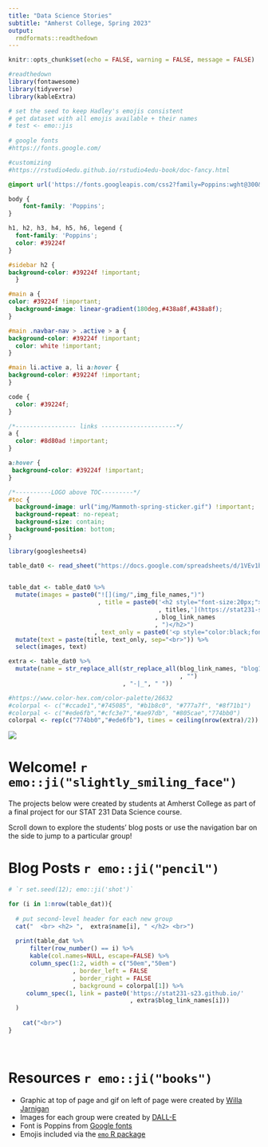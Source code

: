 ```yaml
---
title: "Data Science Stories"
subtitle: "Amherst College, Spring 2023"
output:
  rmdformats::readthedown
---
```

  
```r
knitr::opts_chunk$set(echo = FALSE, warning = FALSE, message = FALSE)

#readthedown
library(fontawesome)
library(tidyverse)
library(kableExtra)

# set the seed to keep Hadley's emojis consistent 
# get dataset with all emojis available + their names
# test <- emo::jis
 
# google fonts
#https://fonts.google.com/

#customizing
#https://rstudio4edu.github.io/rstudio4edu-book/doc-fancy.html
```

```css

@import url('https://fonts.googleapis.com/css2?family=Poppins:wght@300&display=swap');

body {
    font-family: 'Poppins';
}

h1, h2, h3, h4, h5, h6, legend {
  font-family: 'Poppins';
  color: #39224f
}

#sidebar h2 {
background-color: #39224f !important;
  }

#main a {
color: #39224f !important;
  background-image: linear-gradient(180deg,#438a8f,#438a8f);
}

#main .navbar-nav > .active > a { 
background-color: #39224f !important;
  color: white !important;
}

#main li.active a, li a:hover {
background-color: #39224f !important;
}

code {
  color: #39224f;
}

/*----------------- links ---------------------*/
a { 
  color: #8d80ad !important;
}

a:hover {
 background-color: #39224f !important;
}

/*----------LOGO above TOC---------*/
#toc {
  background-image: url("img/Mammoth-spring-sticker.gif") !important;
  background-repeat: no-repeat;
  background-size: contain;
  background-position: bottom;
}
```


```r
library(googlesheets4)

table_dat0 <- read_sheet("https://docs.google.com/spreadsheets/d/1VEv1b-NFj3SbkR6YC7ucKam80g5znjvTwEclwWOkioA/edit#gid=0") 

   
table_dat <- table_dat0 %>%
  mutate(images = paste0("![](img/",img_file_names,")")
                         , title = paste0('<h2 style="font-size:20px;"> ['
                                          , titles,'](https://stat231-s23.github.io/'
                                         , blog_link_names
                                         , ")</h2>")
                        , text_only = paste0('<p style="color:black;font-size:14px;">',text,'</p>')) %>%
  mutate(text = paste(title, text_only, sep="<br>")) %>%
  select(images, text)

extra <- table_dat0 %>%
  mutate(name = str_replace_all(str_replace_all(blog_link_names, "blog1-|blog2-"
                                                , "")
                                , "-|_", " "))

#https://www.color-hex.com/color-palette/26632
#colorpal <- c("#ccade1","#745085", "#b1b8c0", "#777a7f", "#8f71b1")
#colorpal <- c("#ede6fb","#cfc3e7","#ae97db", "#805cae","774bb0")
colorpal <- rep(c("774bb0","#ede6fb"), times = ceiling(nrow(extra)/2))
```

![](img/College-Row-WJ-night.png)


# Welcome! `r emo::ji("slightly_smiling_face")` 

The projects below were created by students at Amherst College as part of a final project for our STAT 231 Data Science course. 

Scroll down to explore the students’ blog posts or use the navigation bar on the side to jump to a particular group!

# Blog Posts `r emo::ji("pencil")`

```r
# `r set.seed(12); emo::ji('shot')`
```

```r
for (i in 1:nrow(table_dat)){
  
  # put second-level header for each new group
  cat("  <br> <h2> ",  extra$name[i], " </h2> <br>")
  
  print(table_dat %>%
      filter(row_number() == i) %>%
      kable(col.names=NULL, escape=FALSE) %>%
      column_spec(1:2, width = c("50em","50em")
                  , border_left = FALSE
                  , border_right = FALSE
                  , background = colorpal[1]) %>%
     column_spec(1, link = paste0('https://stat231-s23.github.io/'
                                  , extra$blog_link_names[i]))
  )
       
    cat("<br>")
}
```

<br>

# Resources `r emo::ji("books")`

<ul>
  <li> Graphic at top of page and gif on left of page were created by [Willa Jarnigan](https://www.amherst.edu/people/facstaff/wwjarnagin) </li>
  <li> Images for each group were created by [DALL-E](https://openai.com/product/dall-e-2) </li>
  <li> Font is Poppins from [Google fonts](https://fonts.google.com/) </li>
  <li> Emojis included via the [`emo` R package](https://github.com/hadley/emo) 
</ul>

